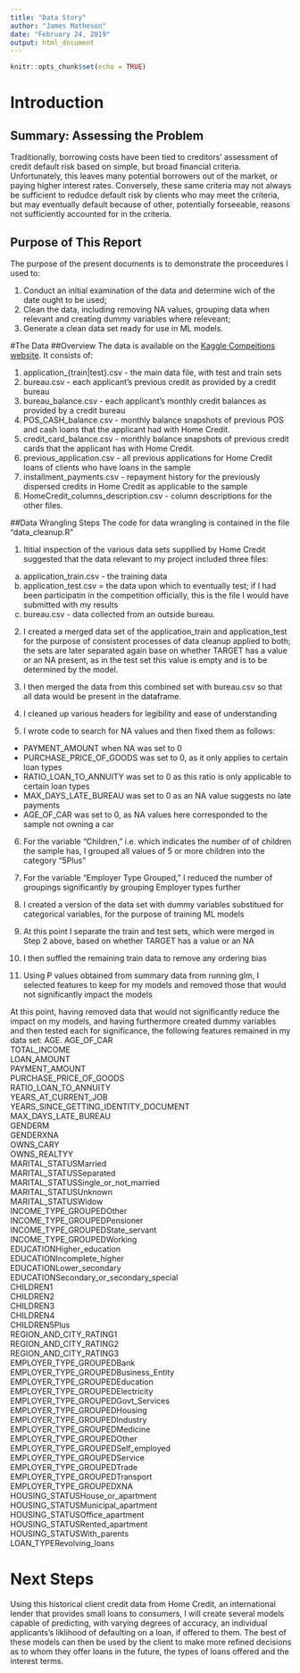 ```yaml
---
title: "Data Story"
author: "James Matheson"
date: "February 24, 2019"
output: html_document
---
```


```r
knitr::opts_chunk$set(echo = TRUE)
```

# Introduction
## Summary: Assessing the Problem
Traditionally, borrowing costs have been tied to creditors' assessment of credit default risk based on simple, but broad financial criteria. Unfortunately, this leaves many potential borrowers out of the market, or paying higher interest rates. Conversely, these same criteria may not always be sufficient to redudce default risk by clients who may meet the criteria, but may eventually default because of other, potentially forseeable, reasons not sufficiently accounted for in the criteria.

## Purpose of This Report
The purpose of the present documents is to demonstrate the proceedures I used to:

1. Conduct an initial examination of the data and determine wich of the date ought to be used;
2. Clean the data, including removing NA values, grouping data when relevant and creating dummy variables where releveant;
3. Generate a clean data set ready for use in ML models.


#The Data
##Overview
The data is available on the [Kaggle Compeitions website](https://www.kaggle.com/c/home-credit-default-risk/data).
It consists of:

1. application_{train|test}.csv - the main data file, with test and train sets
2. bureau.csv - each applicant's previous credit as provided by a credit bureau
3. bureau_balance.csv - each applicant's monthly credit balances as provided by a credit bureau
4. POS_CASH_balance.csv - monthly balance snapshots of previous POS and cash loans that the applicant had with Home Credit.
5. credit_card_balance.csv - monthly balance snapshots of previous credit cards that the applicant has with Home Credit.
6. previous_application.csv - all previous applications for Home Credit loans of clients who have loans in the sample
7. installment_payments.csv - repayment history for the previously dispersed credits in Home Credit as applicable to the sample
8. HomeCredit_columns_description.csv - column descriptions for the other files.

##Data Wrangling Steps
The code for data wrangling is contained in the file "data_cleanup.R"

1. Ititial inspection of the various data sets suppllied by Home Credit suggested that the data relevant to my project included three files:
  a. application_train.csv - the training data
  b. application_test.csv = the data upon which to eventually test; if I had been participatin in the competition officially, this is the file I would have submitted with my results
  c. bureau.csv - data collected from an outside bureau.
  
  
2. I created a merged data set of the application_train and application_test for the purpose of consistent processes of data cleanup applied to both; the sets are later separated again base on whether TARGET has a value or an NA present, as in the test set this value is empty and is to be determined by the model.

3. I then merged the data from this combined set with bureau.csv so that all data would be present in the dataframe.

4. I cleaned up various headers for legibility and ease of understanding

5. I wrote code to search for NA values and then fixed them as follows:
- PAYMENT_AMOUNT when NA was set to 0
- PURCHASE_PRICE_OF_GOODS was set to 0, as it only applies to certain loan types
- RATIO_LOAN_TO_ANNUITY was set to 0 as this ratio is only applicable to certain loan types
- MAX_DAYS_LATE_BUREAU was set to 0 as an NA value suggests no late payments
- AGE_OF_CAR was set to 0, as NA values here corresponded to the sample not owning a car


6. For the variable "Children," i.e. which indicates the number of of children the sample has, I grouped all values of 5 or more children into the category "5Plus"

7. For the variable "Employer Type Grouped," I reduced the number of groupings significantly by grouping Employer types further

8. I created a version of the data set with dummy variables substitued for categorical variables, for the purpose of training ML models

9. At this point I separate the train and test sets, which were merged in Step 2 above, based on whether TARGET has a value or an NA

10. I then suffled the remaining train data to remove any ordering bias

11. Using P values obtained from summary data from running glm, I selected features to keep for my models and removed those that would not significantly impact the models

At this point, having removed data that would not significantly reduce the impact on my models, and having furthermore created dummy variables and then tested each for significance, the following features remained in my data set:
AGE.
AGE_OF_CAR  
TOTAL_INCOME  
LOAN_AMOUNT  
PAYMENT_AMOUNT  
PURCHASE_PRICE_OF_GOODS  
RATIO_LOAN_TO_ANNUITY  
YEARS_AT_CURRENT_JOB  
YEARS_SINCE_GETTING_IDENTITY_DOCUMENT  
MAX_DAYS_LATE_BUREAU  
GENDERM  
GENDERXNA  
OWNS_CARY  
OWNS_REALTYY  
MARITAL_STATUSMarried  
MARITAL_STATUSSeparated  
MARITAL_STATUSSingle_or_not_married  
MARITAL_STATUSUnknown  
MARITAL_STATUSWidow  
INCOME_TYPE_GROUPEDOther  
INCOME_TYPE_GROUPEDPensioner  
INCOME_TYPE_GROUPEDState_servant  
INCOME_TYPE_GROUPEDWorking  
EDUCATIONHigher_education  
EDUCATIONIncomplete_higher  
EDUCATIONLower_secondary  
EDUCATIONSecondary_or_secondary_special  
CHILDREN1  
CHILDREN2  
CHILDREN3  
CHILDREN4  
CHILDREN5Plus  
REGION_AND_CITY_RATING1  
REGION_AND_CITY_RATING2  
REGION_AND_CITY_RATING3  
EMPLOYER_TYPE_GROUPEDBank  
EMPLOYER_TYPE_GROUPEDBusiness_Entity  
EMPLOYER_TYPE_GROUPEDEducation  
EMPLOYER_TYPE_GROUPEDElectricity  
EMPLOYER_TYPE_GROUPEDGovt_Services  
EMPLOYER_TYPE_GROUPEDHousing  
EMPLOYER_TYPE_GROUPEDIndustry  
EMPLOYER_TYPE_GROUPEDMedicine  
EMPLOYER_TYPE_GROUPEDOther  
EMPLOYER_TYPE_GROUPEDSelf_employed  
EMPLOYER_TYPE_GROUPEDService  
EMPLOYER_TYPE_GROUPEDTrade  
EMPLOYER_TYPE_GROUPEDTransport  
EMPLOYER_TYPE_GROUPEDXNA  
HOUSING_STATUSHouse_or_apartment  
HOUSING_STATUSMunicipal_apartment  
HOUSING_STATUSOffice_apartment  
HOUSING_STATUSRented_apartment  
HOUSING_STATUSWith_parents  
LOAN_TYPERevolving_loans  

# Next Steps
Using this historical client credit data from Home Credit, an international lender that provides small loans to consumers, I will create several models capable of predicting, with varying degrees of accuracy, an individual applicants's liklihood of defaulting on a loan, if offered to them. The best of these models can then be used by the client to make more refined decisions as to whom they offer loans in the future, the types of loans offered and the interest terms.

